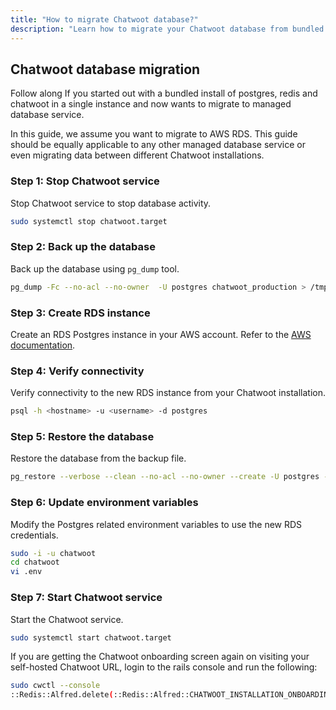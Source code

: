 ```yaml
---
title: "How to migrate Chatwoot database?"
description: "Learn how to migrate your Chatwoot database from bundled PostgreSQL to managed database services like AWS RDS"
---
```


## Chatwoot database migration

Follow along If you started out with a bundled install of postgres, redis and chatwoot in a single instance
and now wants to migrate to managed database service.

In this guide, we assume you want to migrate to AWS RDS. This guide should be equally applicable to any other
managed database service or even migrating data between different Chatwoot installations.

### Step 1: Stop Chatwoot service

Stop Chatwoot service to stop database activity.

```bash
sudo systemctl stop chatwoot.target
```

### Step 2: Back up the database

Back up the database using `pg_dump` tool.

```bash
pg_dump -Fc --no-acl --no-owner  -U postgres chatwoot_production > /tmp/cw.dump
```

### Step 3: Create RDS instance

Create an RDS Postgres instance in your AWS account. Refer to the [AWS documentation](https://aws.amazon.com/getting-started/hands-on/create-connect-postgresql-db/).

### Step 4: Verify connectivity

Verify connectivity to the new RDS instance from your Chatwoot installation.

```bash
psql -h <hostname> -u <username> -d postgres
```

### Step 5: Restore the database

Restore the database from the backup file.

```bash
pg_restore --verbose --clean --no-acl --no-owner --create -U postgres -d postgres /tmp/cw.dump
```

### Step 6: Update environment variables

Modify the Postgres related environment variables to use the new RDS credentials.

```bash
sudo -i -u chatwoot
cd chatwoot
vi .env
```

### Step 7: Start Chatwoot service

Start the Chatwoot service.

```bash
sudo systemctl start chatwoot.target
```

<Note>
  If you are getting the Chatwoot onboarding screen again on visiting your self-hosted Chatwoot URL, 
  login to the rails console and run the following:

  ```bash
  sudo cwctl --console
  ::Redis::Alfred.delete(::Redis::Alfred::CHATWOOT_INSTALLATION_ONBOARDING)
  ```
</Note> 